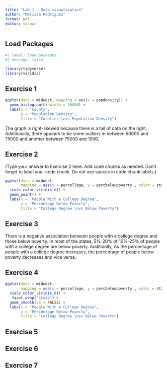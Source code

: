 ```yaml
---
title: "Lab 1 - Data visualization"
author: "Melissa Rodriguez"
format: pdf
editor: visual
---
```


## Load Packages

```r
#| label: load-packages
#| message: false

library(tidyverse)
library(viridis)
```

## Exercise 1

```r
ggplot(data = midwest, mapping = aes(x = popdensity)) + 
  geom_histogram(binwidth = 10000) +
  labs(x = "County", 
       y = "Population Density", 
       title = "Counties \nvs Population Density")
```
The graph is right-skewed because there is a tail of data on the right. Additionally, there appears to be some outliers in between 50000 and 75000 and another between 75000 and 1000. 

## Exercise 2

(Type your answer to Exercise 2 here. Add code chunks as needed. Don't forget to label your code chunk. Do not use spaces in code chunk labels.)

```r
ggplot(data = midwest, 
       mapping = aes(x = percollege, y = percbelowpoverty , color = state)) +
  scale_color_viridis_d() + 
  geom_point() +
  labs(x = "People With a College Degree", 
       y = "Percentage Below Poverty", 
       title = "College Degree \nvs Below Poverty")
```

## Exercise 3
There is a negative association between people with a college degree and those below poverty. In most of the states, 5%-20% of 10%-25% of people with a college degree are below poverty. Additionlly, As the percentage of people with a college degree increases, the percentage of people below poverty decreases and vice versa.

## Exercise 4
```r
ggplot(data = midwest, 
       mapping = aes(x = percollege, y = percbelowpoverty , color = state)) +
  scale_color_viridis_d() + 
   facet_wrap("state") +
  geom_smooth(se = FALSE) +
  labs(x = "People With a College Degree", 
       y = "Percentage Below Poverty", 
       title = "College Degree \nvs Below Poverty")
```

## Exercise 5

## Exercise 6

## Exercise 7
